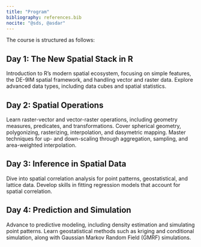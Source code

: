 ```yaml
---
title: "Program"
bibliography: references.bib
nocite: "@sds, @asdar"
---
```


The course is structured as follows:

## Day 1: The New Spatial Stack in R
Introduction to R's modern spatial ecosystem, focusing on simple features, the DE-9IM spatial framework, and handling vector and raster data. Explore advanced data types, including data cubes and spatial statistics.

## Day 2: Spatial Operations
Learn raster-vector and vector-raster operations, including geometry measures, predicates, and transformations. Cover spherical geometry, polygonizing, rasterizing, interpolation, and dasymetric mapping. Master techniques for up- and down-scaling through aggregation, sampling, and area-weighted interpolation.

## Day 3: Inference in Spatial Data
Dive into spatial correlation analysis for point patterns, geostatistical, and lattice data. Develop skills in fitting regression models that account for spatial correlation.

## Day 4: Prediction and Simulation
Advance to predictive modeling, including density estimation and simulating point patterns. Learn geostatistical methods such as kriging and conditional simulation, along with Gaussian Markov Random Field (GMRF) simulations.
